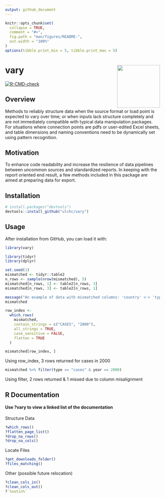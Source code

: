 ```yaml
---
output: github_document
---
```


<!-- README.md is generated from README.Rmd. Please edit that file -->

```r
knitr::opts_chunk$set(
  collapse = TRUE,
  comment = "#>",
  fig.path = "man/figures/README-",
  out.width = "100%"
)
options(tibble.print_min = 5, tibble.print_max = 5)
```

# vary <a href='https://github.com/ulchc/vary'><img src='man/figures/logo.png' align="right" height="139" /></a>
<!-- badges: start -->
[![R-CMD-check](https://github.com/ulchc/vary/actions/workflows/R-CMD-check.yaml/badge.svg)](https://github.com/ulchc/vary/actions/workflows/R-CMD-check.yaml)
<!-- badges: end -->

## Overview
Methods to reliably structure data when the source format or load point is expected to vary over time; or when inputs lack structure completely and are not immediately compatible with typical data manipulation packages. For situations where connection points are pdfs or user-edited Excel sheets, and table dimensions and naming conventions need to be dynamically set using pattern recognition. 

## Motivation
To enhance code readability and increase the resilience of data pipelines between uncommon sources and standardized reports. In keeping with the report oriented end result, a few methods included in this package are aimed at preparing data for export.

## Installation

```r
# install.packages("devtools")
devtools::install_github("ulchc/vary")
```

## Usage

After installation from GitHub, you can load it with:
```r
library(vary)
```

```r
library(tidyr)
library(dplyr)

set.seed(1)
mismatched <- tidyr::table2
n_rows <- sample(nrow(mismatched), 5)
mismatched[n_rows, 1] <- table2[n_rows, 3]
mismatched[n_rows, 3] <- table2[n_rows, 1]
```

```r
message("An example of data with mismatched columns: 'country' <-> 'type'")
mismatched
```

```r
row_index <-
  which_rows(
    mismatched,
    contain_strings = c("CASES", "2000"),
    all_strings = TRUE,
    case_sensitive = FALSE,
    flatten = TRUE
  )
```
```r
mismatched[row_index, ]
```
Using row_index, 3 rows returned for cases in 2000
```r
mismatched %>% filter(type == "cases" & year == 2000)
```
Using filter, 2 rows returned & 1 missed due to column misalignment

## R Documentation

#### Use ?vary to view a linked list of the documentation

Structure Data
```r
?which_rows()
?flatten_page_list()
?drop_na_rows()
?drop_na_cols()
```
Locate Files
```r
?get_downloads_folder()
?files_matching()
```
Other (possible future relocation)
```r
?clean_cols_in()
?clean_cols_out()
?`%notin%`
```

